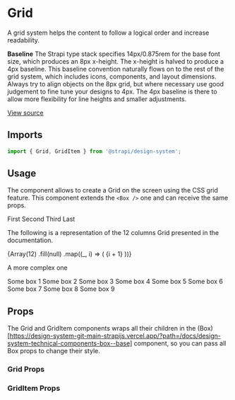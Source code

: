 <!--- Grid.stories.mdx --->


<Meta title="Design System/Technical Components/Grid" component={Grid} />

# Grid

A grid system helps the content to follow a logical order and increase readability.

**Baseline**
The Strapi type stack specifies 14px/0.875rem for the base font size, which produces an 8px x-height. The x-height is halved to produce a 4px baseline.
This baseline convention naturally flows on to the rest of the grid system, which includes icons, components, and layout dimensions. Always try to align objects on the 8px grid, but where necessary use good judgement to fine tune your designs to 4px. The 4px baseline is there to allow more flexibility for line heights and smaller adjustments.

[View source](https://github.com/strapi/design-system/tree/main/packages/strapi-design-system/src/Grid)

## Imports

```js
import { Grid, GridItem } from '@strapi/design-system';
```

## Usage

The component allows to create a Grid on the screen using the CSS grid feature. This component extends the `<Box />` one and can receive the same props.

<Canvas>
  <Story name="base">
    <Grid gap={5}>
      <GridItem col={1} background="primary100">
        <Typography>First</Typography>
      </GridItem>
      <GridItem col={1} background="primary100">
        <Typography>Second</Typography>
      </GridItem>
      <GridItem col={1} background="primary100">
        <Typography>Third</Typography>
      </GridItem>
      <GridItem col={1} background="primary100" color="primary700">
        <Typography>Last</Typography>
      </GridItem>
    </Grid>
  </Story>
</Canvas>

The following is a representation of the 12 columns Grid presented in the documentation.

<Canvas>
  <Story name="base grid">
    <Grid gap={5}>
      {Array(12)
        .fill(null)
        .map((_, i) => (
          <GridItem key={i} background="warning200" col={1}>
            <Typography>{i + 1}</Typography>
          </GridItem>
        ))}
    </Grid>
  </Story>
</Canvas>

A more complex one

<Canvas>
  <Story name="complex grid">
    <Grid gap={{ desktop: 5, tablet: 2, mobile: 1 }} background={'primary200'}>
      <GridItem background="neutral100" padding={1} col={6} s={12}>
        <Typography>Some box 1</Typography>
      </GridItem>
      <GridItem background="neutral100" padding={1} col={6} s={12}>
        <Typography>Some box 2</Typography>
      </GridItem>
      <GridItem background="neutral100" padding={1} col={3} s={6} xs={12}>
        <Typography>Some box 3</Typography>
      </GridItem>
      <GridItem background="neutral100" padding={1} col={3} s={6} xs={12}>
        <Typography>Some box 4</Typography>
      </GridItem>
      <GridItem background="neutral100" padding={1} col={3} s={6} xs={12}>
        <Typography>Some box 5</Typography>
      </GridItem>
      <GridItem background="neutral100" padding={1} col={3} s={6} xs={12}>
        <Typography>Some box 6</Typography>
      </GridItem>
      <GridItem background="neutral100" padding={1} col={8} xs={12}>
        <Typography>Some box 7</Typography>
      </GridItem>
      <GridItem background="neutral100" padding={1} col={2} xs={12}>
        <Typography>Some box 8</Typography>
      </GridItem>
      <GridItem background="neutral100" padding={5} col={2} xs={12}>
        <Typography>Some box 9</Typography>
      </GridItem>
    </Grid>
  </Story>
</Canvas>

## Props

The Grid and GridItem components wraps all their children in the (Box)[https://design-system-git-main-strapijs.vercel.app/?path=/docs/design-system-technical-components-box--base] component, so you can pass all Box props to change their style.

### Grid Props

<ArgsTable of={Grid} />

### GridItem Props

<ArgsTable of={GridItem} />
